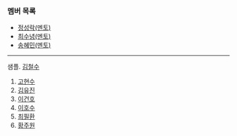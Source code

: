 ### 멤버 목록

- [정성락(멘토)](https://argo-oss.github.io/2024/members/JungSungRock)
- [최수녕(멘토)](https://argo-oss.github.io/2024/members/ChoiSooNyeong)
- [송혜민(멘토)](https://argo-oss.github.io/2024/members/SongHaeMin)

---

샘플. [김철수](https://argo-oss.github.io/2024/members/KimCheolSu)

1. [고현수](https://argo-oss.github.io/2024/members/KoHyunSu)
1. [김유진](members/EugeneKim)
1. [이건호](https://argo-oss.github.io/2024/members/KunhoLee)
1. [이호수](https://argo-oss.github.io/2024/members/Leehosu)
1. [최필환](https://argo-oss.github.io/2024/members/ChoiPilHwan)
1. [황주원](https://argo-oss.github.io/2024/members/HwangJuWon)
